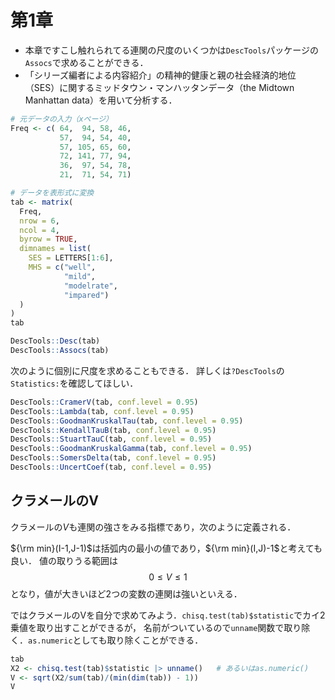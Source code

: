# 第1章

- 本章ですこし触れられてる連関の尺度のいくつかは`DescTools`パッケージの`Assocs`で求めることができる．
- 「シリーズ編者による内容紹介」の精神的健康と親の社会経済的地位（SES）に関するミッドタウン・マンハッタンデータ（the Midtown Manhattan data）を用いて分析する．

```r
# 元データの入力（xページ）
Freq <- c( 64,  94, 58, 46,
           57,  94, 54, 40,
           57, 105, 65, 60,
           72, 141, 77, 94,
           36,  97, 54, 78,
           21,  71, 54, 71)

# データを表形式に変換
tab <- matrix(
  Freq,
  nrow = 6,
  ncol = 4,
  byrow = TRUE,
  dimnames = list(
    SES = LETTERS[1:6],
    MHS = c("well",
            "mild",
            "modelrate",
            "impared")
  )
)
tab
```


```r
DescTools::Desc(tab)
DescTools::Assocs(tab)
```

次のように個別に尺度を求めることもできる．
詳しくは`?DescTools`の`Statistics:`を確認してほしい．

```r
DescTools::CramerV(tab, conf.level = 0.95)
DescTools::Lambda(tab, conf.level = 0.95)
DescTools::GoodmanKruskalTau(tab, conf.level = 0.95)
DescTools::KendallTauB(tab, conf.level = 0.95)
DescTools::StuartTauC(tab, conf.level = 0.95)
DescTools::GoodmanKruskalGamma(tab, conf.level = 0.95)
DescTools::SomersDelta(tab, conf.level = 0.95)
DescTools::UncertCoef(tab, conf.level = 0.95)
```


## クラメールのV

クラメールの$V$も連関の強さをみる指標であり，次のように定義される．

\begin{equation}
V = \sqrt{\frac{\chi^2/n}{{\rm min}(I-1,J-1)}}
\end{equation}

${\rm min}(I-1,J-1)$は括弧内の最小の値であり，${\rm min}(I,J)-1$と考えても良い．
値の取りうる範囲は$$0 \leq V \leq 1$$となり，値が大きいほど2つの変数の連関は強いといえる．

ではクラメールのVを自分で求めてみよう．`chisq.test(tab)$statistic`でカイ2乗値を取り出すことができるが，
名前がついているので`unname`関数で取り除く．`as.numeric`としても取り除くことができる．

```r
tab
X2 <- chisq.test(tab)$statistic |> unname()   # あるいはas.numeric()
V <- sqrt(X2/sum(tab)/(min(dim(tab)) - 1))
V
```



